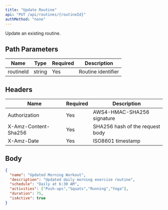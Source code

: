```yaml
---
title: "Update Routine"
api: "PUT /api/routines/{routineId}"
authMethod: "none"
---
```


Update an existing routine.

## Path Parameters


| Name | Type | Required | Description |
| --- | --- | --- | --- |
| routineId | string | Yes | Routine identifier |


## Headers


| Name | Required | Description |
| --- | --- | --- |
| Authorization | Yes | AWS4-HMAC-SHA256 signature |
| X-Amz-Content-Sha256 | Yes | SHA256 hash of the request body |
| X-Amz-Date | Yes | ISO8601 timestamp |


## Body

```json
{
  "name": "Updated Morning Workout",
  "description": "Updated daily morning exercise routine",
  "schedule": "Daily at 6:30 AM",
  "activities": ["Push-ups","Squats","Running","Yoga"],
  "duration": 75,
  "isActive": true
}
```
